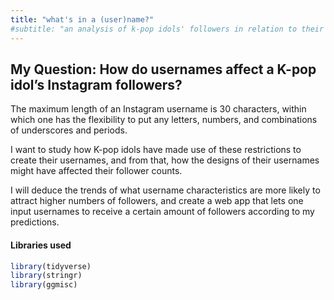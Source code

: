 ```yaml
---
title: "what's in a (user)name?"
#subtitle: "an analysis of k-pop idols' followers in relation to their usernames"
---
```


## My Question: How do usernames affect a K-pop idol's Instagram followers?

The maximum length of an Instagram username is 30 characters, within which one has the flexibility to put any letters, numbers, and combinations of underscores and periods.

I want to study how K-pop idols have made use of these restrictions to create their usernames, and from that, how the designs of their usernames might have affected their follower counts.

I will deduce the trends of what username characteristics are more likely to attract higher numbers of followers, and create a web app that lets one input usernames to receive a certain amount of followers according to my predictions.

#### Libraries used

```r
library(tidyverse)
library(stringr)
library(ggmisc)

```
